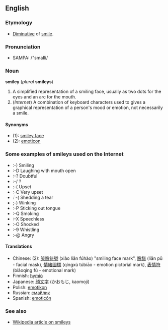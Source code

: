 ==English==
===Etymology===
*[[Diminutive]] of [[smile]].

===Pronunciation===
*SAMPA: /"smaIli/

===Noun===
'''smiley''' (''plural'' '''smileys''')

#A simplified representation of a smiling face, usually as two dots for the eyes and an arc for the mouth.
#(''Internet'') A combination of keyboard characters used to gives a graphical representation of a person's mood or emotion, not necessarily a smile.

====Synonyms====
*(1): [[smiley face]]
*(2): [[emoticon]]

===Some examples of smileys used on the Internet===
*<nowiki>:-)</nowiki> Smiling
*<nowiki>:-D</nowiki> Laughing with mouth open
*<nowiki>:-?</nowiki> Doubtful
*<nowiki>:-/</nowiki> ?
*<nowiki>:-(</nowiki> Upset
*<nowiki>:-C</nowiki> Very upset
*<nowiki>:´-(</nowiki> Shedding a tear
*<nowiki>;-)</nowiki> Winking
*<nowiki>:-P</nowiki> Sticking out tongue
*<nowiki>:-Q</nowiki> Smoking
*<nowiki>:-X</nowiki> Speechless
*<nowiki>:-O</nowiki> Shocked
*<nowiki>:-9</nowiki> Whistling
*<nowiki>:-@</nowiki> Angry

====Translations====
*Chinese: (2): [[笑]][[臉]][[符]][[號]] (xiào liǎn fúhào) "smiling face mark", [[臉]][[譜]] (liǎn pǔ - facial mask), [[情]][[緒]][[圖]][[標]] (qíngxù túbiāo - emotion pictorial mark), [[表]][[情]][[符]] (biǎoqíng fú - emotional mark)
*Finnish: [[hymiö]]
*Japanese: [[顔文字]] (かおもじ, kaomoji)
*Polish: [[emotikon]]
*Russian: [[смайлик|сма́йлик]]
*Spanish: [[emoticón]]

===See also===
*[[w:smiley|Wikipedia article on smileys]]